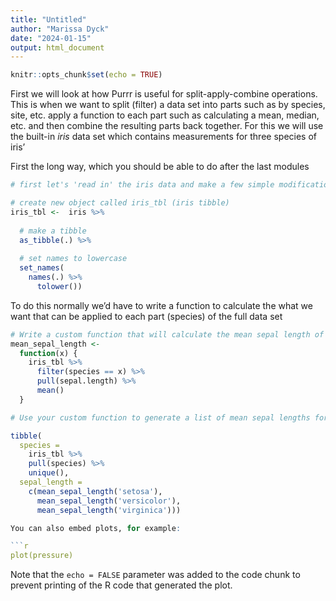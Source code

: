 ```yaml
---
title: "Untitled"
author: "Marissa Dyck"
date: "2024-01-15"
output: html_document
---
```


```r
knitr::opts_chunk$set(echo = TRUE)
```

First we will look at how Purrr is useful for split-apply-combine operations. This is when we want to split (filter) a data set into parts such as by species, site, etc. apply a function to each part such as calculating a mean, median, etc. and then combine the resulting parts back together. For this we will use the built-in *iris* data set which contains measurements for three species of iris' 

First the long way, which you should be able to do after the last modules
```r
# first let's 'read in' the iris data and make a few simple modifications to make it easier to use

# create new object called iris_tbl (iris tibble)
iris_tbl <-  iris %>% 
  
  # make a tibble
  as_tibble(.) %>% 
  
  # set names to lowercase
  set_names(
    names(.) %>% 
      tolower())

```

To do this normally we'd have to write a function to calculate the what we want that can be applied to each part (species) of the full data set
```r
# Write a custom function that will calculate the mean sepal length of any of the iris species:
mean_sepal_length <- 
  function(x) {
    iris_tbl %>% 
      filter(species == x) %>% 
      pull(sepal.length) %>% 
      mean()
  }

# Use your custom function to generate a list of mean sepal lengths for the three iris species:

tibble(
  species = 
    iris_tbl %>% 
    pull(species) %>%
    unique(),
  sepal_length = 
    c(mean_sepal_length('setosa'),
      mean_sepal_length('versicolor'),
      mean_sepal_length('virginica')))

You can also embed plots, for example:

```r
plot(pressure)
```

Note that the `echo = FALSE` parameter was added to the code chunk to prevent printing of the R code that generated the plot.
